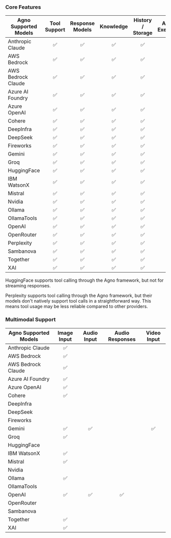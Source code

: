 ### Core Features

| Agno Supported Models | Tool Support | Response Models | Knowledge | History / Storage | Async Execution | Async Tool Support |
| --------------------- | :----------: | :-------------: | :-------: | :---------------: | :-------------: | :---------------: |
| Anthropic Claude      |      ✅      |       ✅        |    ✅     |        ✅         |      ✅         |        ✅         |
| AWS Bedrock           |      ✅      |       ✅        |    ✅     |        ✅         |                 |                 |
| AWS Bedrock Claude    |      ✅      |       ✅        |    ✅     |        ✅         |       ✅         |       ✅        |
| Azure AI Foundry      |      ✅      |       ✅        |    ✅     |        ✅         |       ✅        |        ✅         |
| Azure OpenAI          |      ✅      |       ✅        |    ✅     |        ✅         |       ✅        |        ✅         |
| Cohere                |      ✅      |       ✅        |    ✅     |        ✅         |       ✅        |        ✅          |
| DeepInfra             |      ✅      |       ✅        |    ✅     |       ✅          |       ✅        |        ✅         |
| DeepSeek              |      ✅      |       ✅        |    ✅     |       ✅          |       ✅        |        ✅         |
| Fireworks             |      ✅      |       ✅        |    ✅      |       ✅          |       ✅        |        ✅         |
| Gemini                |      ✅      |       ✅        |    ✅     |        ✅         |        ✅       |        ✅         |
| Groq                  |      ✅      |       ✅        |    ✅     |        ✅         |       ✅        |        ✅         |
| HuggingFace           |       ✅      |       ✅       |   ✅        |       ✅            |       ✅        |        ✅         |
| IBM WatsonX           |      ✅      |       ✅        |    ✅     |        ✅         |       ✅        |        ✅         |
| Mistral               |      ✅      |       ✅         |   ✅      |       ✅           |      ✅         |       ✅           |
| Nvidia                |      ✅      |       ✅         |   ✅      |       ✅           |      ✅         |       ✅           |
| Ollama                |      ✅      |       ✅         |   ✅      |       ✅           |      ✅         |       ✅           |
| OllamaTools           |      ✅      |       ✅        |    ✅     |        ✅         |       ✅        |        ✅       |
| OpenAI                |      ✅      |       ✅        |    ✅     |        ✅         |       ✅        |        ✅         |
| OpenRouter            |      ✅      |       ✅        |    ✅     |        ✅         |       ✅        |        ✅         |
| Perplexity            |      ✅      |       ✅        |    ✅     |        ✅         |       ✅        |        ✅         |
| Sambanova             |      ✅      |       ✅        |    ✅      |       ✅          |       ✅        |        ✅         |
| Together              |      ✅      |       ✅        |    ✅     |       ✅          |       ✅        |        ✅         |
| XAI                   |      ✅      |       ✅        |    ✅     |       ✅          |       ✅        |        ✅         |

<Note> HuggingFace supports tool calling through the Agno framework, but not for streaming responses. </Note>

<Note> Perplexity supports tool calling through the Agno framework, but their models don't natively support tool calls in a straightforward way. This means tool usage may be less reliable compared to other providers. </Note>


### Multimodal Support

| Agno Supported Models | Image Input | Audio Input | Audio Responses | Video Input |
| --------------------- | :---------: | :---------: | :-------------: | :---------: |
| Anthropic Claude      |     ✅      |             |                 |             |
| AWS Bedrock           |     ✅       |             |                 |             |
| AWS Bedrock Claude    |     ✅       |             |                 |             |
| Azure AI Foundry      |     ✅       |             |                 |             |
| Azure OpenAI          |     ✅       |             |                 |             |
| Cohere                |      ✅      |             |                 |             |
| DeepInfra             |             |             |                 |             |
| DeepSeek              |             |             |                 |             |
| Fireworks             |             |             |                 |             |
| Gemini                |     ✅      |     ✅      |                 |     ✅      |
| Groq                  |     ✅      |             |                 |             |
| HuggingFace           |             |             |                 |             |
| IBM WatsonX           |     ✅       |             |                 |             |
| Mistral               |     ✅      |             |                 |             |
| Nvidia                |             |             |                 |             |
| Ollama                |     ✅      |             |                 |             |
| OllamaTools           |             |             |                 |             |
| OpenAI                |     ✅      |     ✅      |       ✅        |             |
| OpenRouter            |             |             |                 |             |
| Sambanova             |             |             |                 |             |
| Together              |     ✅      |             |                 |             |
| XAI                   |     ✅      |             |                 |             |